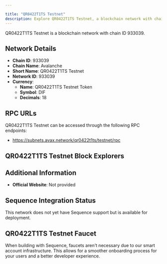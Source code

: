 ```yaml
---

title: "QR0422T1TS Testnet"
description: Explore QR0422T1TS Testnet, a blockchain network with chain ID 933039. Learn about its native currency, QR0422T1TS Testnet Token, and how to interact with the network.
---
```




QR0422T1TS Testnet is a blockchain network with chain ID 933039.

## Network Details

- **Chain ID**: 933039
- **Chain Name**: Avalanche
- **Short Name**: QR0422T1TS Testnet
- **Network ID**: 933039
- **Currency**: 
  - **Name**: QR0422T1TS Testnet Token
  - **Symbol**: DIF
  - **Decimals**: 18

## RPC URLs

QR0422T1TS Testnet can be accessed through the following RPC endpoints:

- https://subnets.avax.network/qr0422t1ts/testnet/rpc

## QR0422T1TS Testnet Block Explorers



## Additional Information

- **Official Website**: Not provided

## Sequence Integration Status

This network does not yet have Sequence support but is available for deployment.

## QR0422T1TS Testnet Faucet

When building with Sequence, faucets aren't necessary due to our smart account infrastructure. This allows for a smoother onboarding process for your users and a better developer experience.

